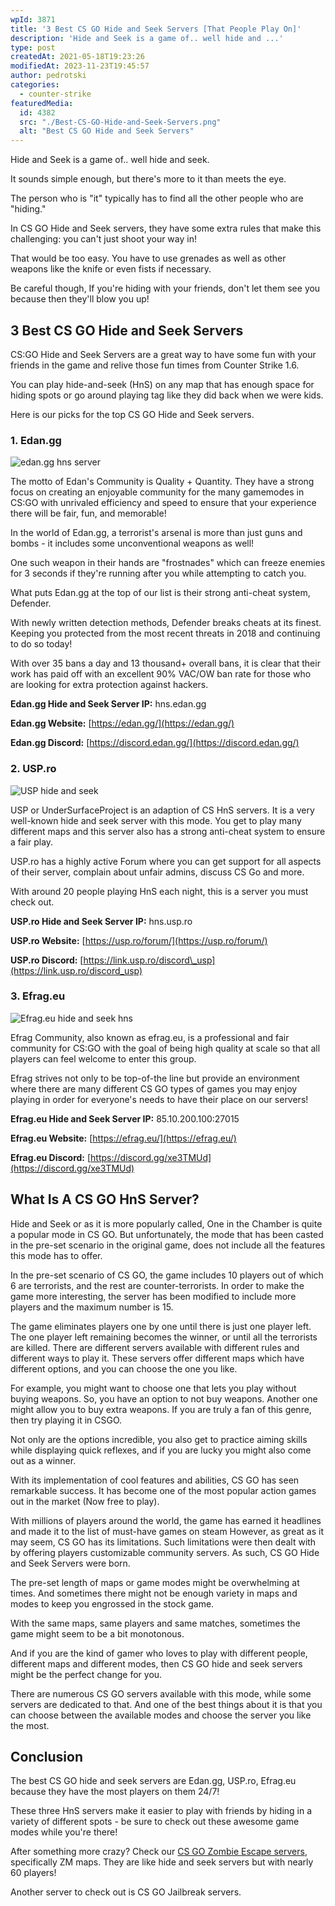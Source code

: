 ```yaml
---
wpId: 3871
title: '3 Best CS GO Hide and Seek Servers [That People Play On]'
description: 'Hide and Seek is a game of.. well hide and ...'
type: post
createdAt: 2021-05-18T19:23:26
modifiedAt: 2023-11-23T19:45:57
author: pedrotski
categories:
  - counter-strike
featuredMedia:
  id: 4382
  src: "./Best-CS-GO-Hide-and-Seek-Servers.png"
  alt: "Best CS GO Hide and Seek Servers"
---
```



Hide and Seek is a game of.. well hide and seek.

It sounds simple enough, but there's more to it than meets the eye.

The person who is "it" typically has to find all the other people who are "hiding."

In CS GO Hide and Seek servers, they have some extra rules that make this challenging: you can't just shoot your way in!

That would be too easy. You have to use grenades as well as other weapons like the knife or even fists if necessary.

Be careful though, If you're hiding with your friends, don't let them see you because then they'll blow you up!

## 3 Best CS GO Hide and Seek Servers

CS:GO Hide and Seek Servers are a great way to have some fun with your friends in the game and relive those fun times from Counter Strike 1.6.

You can play hide-and-seek (HnS) on any map that has enough space for hiding spots or go around playing tag like they did back when we were kids.

Here is our picks for the top CS GO Hide and Seek servers.

### 1\. Edan.gg

![edan.gg hns server](@assets/images/posts/cs-go-hide-and-seek-servers/edan.gg-hns-server.png)

The motto of Edan's Community is Quality + Quantity. They have a strong focus on creating an enjoyable community for the many gamemodes in CS:GO with unrivaled efficiency and speed to ensure that your experience there will be fair, fun, and memorable!

In the world of Edan.gg, a terrorist's arsenal is more than just guns and bombs - it includes some unconventional weapons as well!

One such weapon in their hands are "frostnades" which can freeze enemies for 3 seconds if they're running after you while attempting to catch you.

What puts Edan.gg at the top of our list is their strong anti-cheat system, Defender.

With newly written detection methods, Defender breaks cheats at its finest. Keeping you protected from the most recent threats in 2018 and continuing to do so today!

With over 35 bans a day and 13 thousand+ overall bans, it is clear that their work has paid off with an excellent 90% VAC/OW ban rate for those who are looking for extra protection against hackers.

**Edan.gg Hide and Seek Server IP:** hns.edan.gg

**Edan.gg Website:** [https://edan.gg/](https://edan.gg/)

**Edan.gg Discord:** [https://discord.edan.gg/](https://discord.edan.gg/)

### 2\. USP.ro

![USP hide and seek](@assets/images/posts/cs-go-hide-and-seek-servers/Untitled-design-11.png)

USP or UnderSurfaceProject is an adaption of CS HnS servers. It is a very well-known hide and seek server with this mode. You get to play many different maps and this server also has a strong anti-cheat system to ensure a fair play.

USP.ro has a highly active Forum where you can get support for all aspects of their server, complain about unfair admins, discuss CS Go and more.

With around 20 people playing HnS each night, this is a server you must check out.

**USP.ro Hide and Seek Server IP:** hns.usp.ro

**USP.ro Website:** [https://usp.ro/forum/](https://usp.ro/forum/)

**USP.ro Discord:** [https://link.usp.ro/discord\_usp](https://link.usp.ro/discord_usp)

### 3\. Efrag.eu

![Efrag.eu hide and seek hns](@assets/images/posts/cs-go-hide-and-seek-servers/Efrag.eu-hide-and-seek-hns.png)

Efrag Community, also known as efrag.eu, is a professional and fair community for CS:GO with the goal of being high quality at scale so that all players can feel welcome to enter this group.

Efrag strives not only to be top-of-the line but provide an environment where there are many different CS GO types of games you may enjoy playing in order for everyone's needs to have their place on our servers!

**Efrag.eu Hide and Seek Server IP:** 85.10.200.100:27015

**Efrag.eu Website:** [https://efrag.eu/](https://efrag.eu/)

**Efrag.eu Discord:** [https://discord.gg/xe3TMUd](https://discord.gg/xe3TMUd)

## What Is A CS GO HnS Server?

Hide and Seek or as it is more popularly called, One in the Chamber is quite a popular mode in CS GO. But unfortunately, the mode that has been casted in the pre-set scenario in the original game, does not include all the features this mode has to offer.

In the pre-set scenario of CS GO, the game includes 10 players out of which 6 are terrorists, and the rest are counter-terrorists. In order to make the game more interesting, the server has been modified to include more players and the maximum number is 15.

The game eliminates players one by one until there is just one player left. The one player left remaining becomes the winner, or until all the terrorists are killed. There are different servers available with different rules and different ways to play it. These servers offer different maps which have different options, and you can choose the one you like.

For example, you might want to choose one that lets you play without buying weapons. So, you have an option to not buy weapons. Another one might allow you to buy extra weapons. If you are truly a fan of this genre, then try playing it in CSGO.

Not only are the options incredible, you also get to practice aiming skills while displaying quick reflexes, and if you are lucky you might also come out as a winner.

With its implementation of cool features and abilities, CS GO has seen remarkable success. It has become one of the most popular action games out in the market (Now free to play).

With millions of players around the world, the game has earned it headlines and made it to the list of must-have games on steam However, as great as it may seem, CS GO has its limitations. Such limitations were then dealt with by offering players customizable community servers. As such, CS GO Hide and Seek Servers were born.

The pre-set length of maps or game modes might be overwhelming at times. And sometimes there might not be enough variety in maps and modes to keep you engrossed in the stock game.

With the same maps, same players and same matches, sometimes the game might seem to be a bit monotonous.

And if you are the kind of gamer who loves to play with different people, different maps and different modes, then CS GO hide and seek servers might be the perfect change for you.

There are numerous CS GO servers available with this mode, while some servers are dedicated to that. And one of the best things about it is that you can choose between the available modes and choose the server you like the most.

## Conclusion

The best CS GO hide and seek servers are Edan.gg, USP.ro, Efrag.eu because they have the most players on them 24/7!

These three HnS servers make it easier to play with friends by hiding in a variety of different spots - be sure to check out these awesome game modes while you're there!

After something more crazy? Check our [CS GO Zombie Escape servers](https://www.ghostcap.com/cs-go-zombie-escape-servers/), specifically ZM maps. They are like hide and seek servers but with nearly 60 players!

Another server to check out is CS GO Jailbreak servers.
